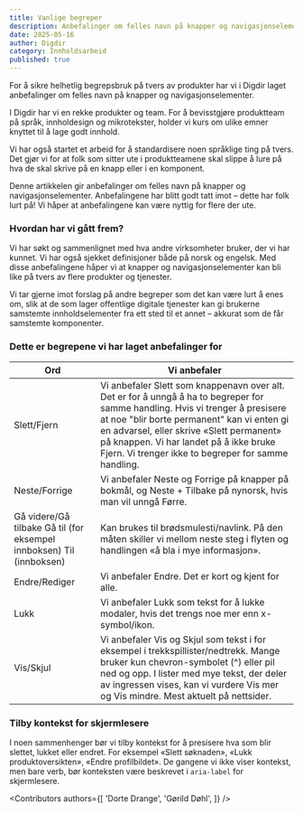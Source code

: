 ```yaml
---
title: Vanlige begreper
description: Anbefalinger om felles navn på knapper og navigasjonselementer. 
date: 2025-05-16
author: Digdir
category: Innholdsarbeid
published: true
---
```


For å sikre helhetlig begrepsbruk på tvers av produkter har vi i Digdir laget anbefalinger om felles navn på knapper og navigasjonselementer.

I Digdir har vi en rekke produkter og team. For å bevisstgjøre produktteam på språk, innholdesign og mikrotekster, holder vi kurs om ulike emner knyttet til å lage godt innhold.   

Vi har også startet et arbeid for å standardisere noen språklige ting på tvers. Det gjør vi for at folk som sitter ute i produktteamene skal slippe å lure på hva de skal skrive på en knapp eller i en komponent. 

Denne artikkelen gir anbefalinger om felles navn på knapper og navigasjonselementer. Anbefalingene har blitt godt tatt imot – dette har folk lurt på! Vi håper at anbefalingene kan være nyttig for flere der ute.  

### Hvordan har vi gått frem? 

Vi har søkt og sammenlignet med hva andre virksomheter bruker, der vi har kunnet. Vi har også sjekket definisjoner både på norsk og engelsk. Med disse anbefalingene håper vi at knapper og navigasjonselementer kan bli like på tvers av flere produkter og tjenester. 

Vi tar gjerne imot forslag på andre begreper som det kan være lurt å enes om, slik at de som lager offentlige digitale tjenester kan gi brukerne samstemte innholdselementer fra ett sted til et annet – akkurat som de får samstemte komponenter.   

### Dette er begrepene vi har laget anbefalinger for 


| Ord  | Vi anbefaler  |
|---|---|
| Slett/Fjern  | Vi anbefaler Slett som knappenavn over alt. Det er for å unngå å ha to begreper for samme handling. Hvis vi trenger å presisere at noe "blir borte permanent" kan vi enten gi en advarsel, eller skrive «Slett permanent» på knappen. Vi har landet på å ikke bruke Fjern. Vi trenger ikke to begreper for samme handling.  |
| Neste/Forrige  | Vi anbefaler Neste og Forrige på knapper på bokmål, og Neste + Tilbake på nynorsk, hvis man vil unngå Førre.  |
| Gå videre/Gå tilbake    Gå til (for eksempel innboksen)    Til (innboksen)  | Kan brukes til brødsmulesti/navlink.    På den måten skiller vi mellom neste steg i flyten og handlingen «å bla i mye informasjon».       |
| Endre/Rediger  | Vi anbefaler Endre. Det er kort og kjent for alle.   |
| Lukk  | Vi anbefaler Lukk som tekst for å lukke modaler, hvis det trengs noe mer enn x-symbol/ikon.  |
| Vis/Skjul  | Vi anbefaler Vis og Skjul som tekst i for eksempel i trekkspillister/nedtrekk. Mange bruker kun chevron-symbolet (^) eller pil ned og opp.    I lister med mye tekst, der deler av ingressen vises, kan vi vurdere Vis mer og Vis mindre. Mest aktuelt på nettsider.  |

### Tilby kontekst for skjermlesere

I noen sammenhenger bør vi tilby kontekst for å presisere hva som blir slettet, lukket eller endret. For eksempel «Slett søknaden», «Lukk produktoversikten», «Endre profilbildet». De gangene vi ikke viser kontekst, men bare verb, bør konteksten være beskrevet i `aria-label` for skjermlesere.

<Contributors
  authors={[
    'Dorte Drange',
    'Gørild Døhl',
  ]}
/>
